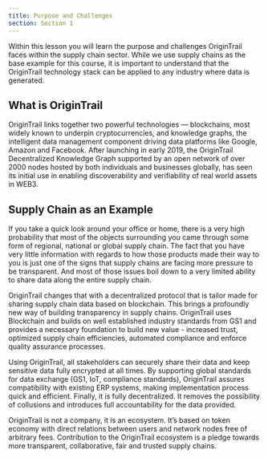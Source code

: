 ```yaml
---
title: Purpose and Challenges
section: Section 1
---
```


<YoutubeEmbed videoId="94LwJQaZ7tg" title="OT 101 — OriginTrail purpose and challenges" />

Within this lesson you will learn the purpose and challenges OriginTrail faces within the supply chain sector. While we use supply chains as the base example for this course, it is important to understand that the OriginTrail technology stack can be applied to any industry where data is generated.

## What is OriginTrail

OriginTrail links together two powerful technologies — blockchains, most widely known to underpin cryptocurrencies, and knowledge graphs, the intelligent data management component driving data platforms like Google, Amazon and Facebook. After launching in early 2019, the OriginTrail Decentralized Knowledge Graph supported by an open network of over 2000 nodes hosted by both individuals and businesses globally, has seen its initial use in enabling discoverability and verifiability of real world assets in WEB3.

## Supply Chain as an Example

If you take a quick look around your office or home, there is a very high probability that most of the objects surrounding you came through some form of regional, national or global supply chain. The fact that you have very little information with regards to how those products made their way to you is just one of the signs that supply chains are facing more pressure to be transparent. And most of those issues boil down to a very limited ability to share data along the entire supply chain. 

OriginTrail changes that with a decentralized protocol that is tailor made for sharing supply chain data based on blockchain. This brings a profoundly new way of building transparency in supply chains. OriginTrail uses Blockchain and builds on well established industry standards from GS1 and provides a necessary foundation to build new value - increased trust, optimized supply chain efficiencies, automated compliance and enforce quality assurance processes.

Using OriginTrail, all stakeholders can securely share their data and keep sensitive data fully encrypted at all times. By supporting global standards for data exchange (GS1, IoT, compliance standards), OriginTrail assures compatibility with existing ERP systems, making implementation process quick and efficient. Finally, it is fully decentralized. It removes the possibility of collusions and introduces full accountability for the data provided.

OriginTrail is not a company, it is an ecosystem. It’s based on token economy with direct relations between users and network nodes free of arbitrary fees. Contribution to the OriginTrail ecosystem is a pledge towards more transparent, collaborative, fair and trusted supply chains.
